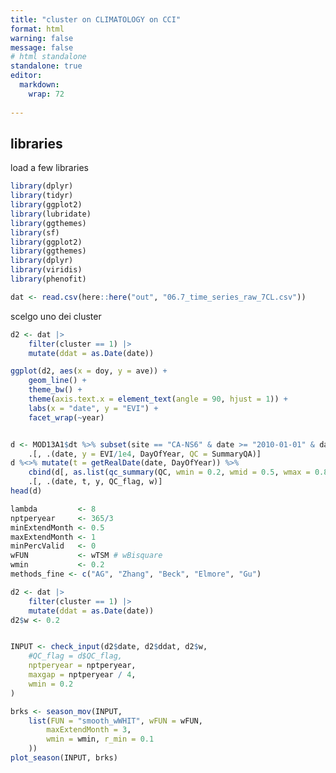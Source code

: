 ```yaml
---
title: "cluster on CLIMATOLOGY on CCI"
format: html
warning: false
message: false
# html standalone
standalone: true
editor: 
  markdown: 
    wrap: 72
    
---
```


## libraries

load a few libraries

```r
library(dplyr)
library(tidyr)
library(ggplot2)
library(lubridate)
library(ggthemes)
library(sf)
library(ggplot2)
library(ggthemes)
library(dplyr)
library(viridis)
library(phenofit)

```




```r
dat <- read.csv(here::here("out", "06.7_time_series_raw_7CL.csv"))

```

scelgo uno dei cluster

```r
d2 <- dat |> 
	filter(cluster == 1) |> 
	mutate(ddat = as.Date(date)) 
```

```r
ggplot(d2, aes(x = doy, y = ave)) +
	geom_line() +
	theme_bw() +
	theme(axis.text.x = element_text(angle = 90, hjust = 1)) +
	labs(x = "date", y = "EVI") +
	facet_wrap(~year)

```

```r
```



```r
d <- MOD13A1$dt %>% subset(site == "CA-NS6" & date >= "2010-01-01" & date <= "2016-12-31") %>%
    .[, .(date, y = EVI/1e4, DayOfYear, QC = SummaryQA)]
d %<>% mutate(t = getRealDate(date, DayOfYear)) %>%
    cbind(d[, as.list(qc_summary(QC, wmin = 0.2, wmid = 0.5, wmax = 0.8))]) %>%
    .[, .(date, t, y, QC_flag, w)]
head(d)

```

```r

lambda         <- 8
nptperyear     <- 365/3
minExtendMonth <- 0.5
maxExtendMonth <- 1
minPercValid   <- 0
wFUN           <- wTSM # wBisquare
wmin           <- 0.2
methods_fine <- c("AG", "Zhang", "Beck", "Elmore", "Gu")
```

```r
d2 <- dat |> 
	filter(cluster == 1) |> 
	mutate(ddat = as.Date(date)) 
d2$w <- 0.2


INPUT <- check_input(d2$date, d2$ddat, d2$w,
    #QC_flag = d$QC_flag,
    nptperyear = nptperyear,
    maxgap = nptperyear / 4,
    wmin = 0.2
)
```

```r
brks <- season_mov(INPUT,
    list(FUN = "smooth_wWHIT", wFUN = wFUN,
        maxExtendMonth = 3,
        wmin = wmin, r_min = 0.1
    ))
plot_season(INPUT, brks)
```





